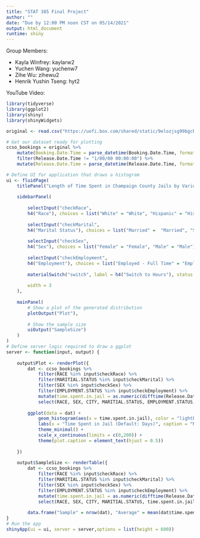 ```yaml
---
title: "STAT 385 Final Project"
author: ""
date: "Due by 12:00 PM noon CST on 05/14/2021"
output: html_document
runtime: shiny
---
```

Group Members:

- Kayla Winfrey: kaylarw2
- Yuchen Wang: yuchenw7
- Zihe Wu: zihewu2
- Henrik Yushin Tseng: hyt2

YouTube Video: 

```r
library(tidyverse)
library(ggplot2)
library(shiny)
library(shinyWidgets)

original <- read.csv("https://uofi.box.com/shared/static/9elozjsg99bgcb7gb546wlfr3r2gc9b7.csv")

# Get our dataset ready for plotting
ccso_bookings = original %>% 
    mutate(Booking.Date.Time = parse_datetime(Booking.Date.Time, format = "%m/%d/%y %H:%M:%S")) %>% 
    filter(Release.Date.Time != "1/00/00 00:00:00") %>%
    mutate(Release.Date.Time = parse_datetime(Release.Date.Time, format = "%m/%d/%y %H:%M:%S"))
```

```r
# Define UI for application that draws a histogram
ui <- fluidPage(
    titlePanel("Length of Time Spent in Champaign County Jails by Various Demographics"),
    
    sidebarPanel(
        
        selectInput("checkRace", 
        h4("Race"), choices = list("White" = "White", "Hispanic" = "Hispanic", "White (Hispanic)" = "White (Hispanic)", "Black" = "Black", "Asian/Pacific Islander" = "Asian/Pacific Islander", "Native American" = "Native American", "Unknown" = "Unknown"), selected = "White"),
        
        selectInput("checkMarital", 
        h4("Marital Status"), choices = list("Married" =  "Married", "Single" = "Single", "Seperated" = "Separated", "Significant Other" = "Significant Other", "Divorced" = "Divorced", "Widowed" = "Widowed", "Unknown" = "Unknown"), selected = "Married"),
        
        selectInput("checkSex", 
        h4("Sex"), choices = list("Female" = "Female", "Male" = "Male"), selected = "Female"),
        
        selectInput("checkEmployment", 
        h4("Employment"), choices = list("Employed - Full Time" = "Employed - Full Time", "Employed - Part Time" = "Employed - Part Time", "Laid Off" = "Laid Off", "Retired" = "Retired", "Self Employed" = "Self Employed", "Student" = "Student", "Unemployed" = "Unemployed")),
        
        materialSwitch("switch", label = h4("Switch to Hours"), status = "info"),
        
        width = 3
    ),
    
    mainPanel( 
        # Show a plot of the generated distribution
        plotOutput("Plot"),
        
        # Show the sample size 
        uiOutput("SampleSize")
    )
)
# Define server logic required to draw a ggplot
server <- function(input, output) {
    
    output$Plot <- renderPlot({
        dat <- ccso_bookings %>% 
            filter(RACE %in% input$checkRace) %>%
            filter(MARITIAL.STATUS %in% input$checkMarital) %>%
            filter(SEX %in% input$checkSex) %>%
            filter(EMPLOYMENT.STATUS %in% input$checkEmployment) %>%
            mutate(time.spent.in.jail = as.numeric(difftime(Release.Date.Time, Booking.Date.Time, units = ifelse(input$switch, "hours", "days")))) %>%
            select(RACE, SEX, CITY, MARITIAL.STATUS, EMPLOYMENT.STATUS, time.spent.in.jail)
        
        ggplot(data = dat) +
            geom_histogram(aes(x = time.spent.in.jail), color = "lightblue", fill = "lightblue", binwidth = 5) +
            labs(x = "Time Spent in Jail (Default: Days)", caption = "Note: the default time spent in jail is in days but the switch on the left can alter the unit into hours") + 
            theme_minimal() +
            scale_x_continuous(limits = c(0,200)) +
            theme(plot.caption = element_text(hjust = 0.5))
        
    })
    
    output$SampleSize <- renderTable({
        dat <- ccso_bookings %>% 
            filter(RACE %in% input$checkRace) %>%
            filter(MARITIAL.STATUS %in% input$checkMarital) %>%
            filter(SEX %in% input$checkSex) %>%
            filter(EMPLOYMENT.STATUS %in% input$checkEmployment) %>%
            mutate(time.spent.in.jail = as.numeric(difftime(Release.Date.Time, Booking.Date.Time, units = ifelse(input$switch, "hours", "days")))) %>%
            select(RACE, SEX, CITY, MARITIAL.STATUS, time.spent.in.jail)
        
        data.frame("Sample" = nrow(dat), "Average" = mean(dat$time.spent.in.jail))})
}
# Run the app
shinyApp(ui = ui, server = server,options = list(height = 600))
```
